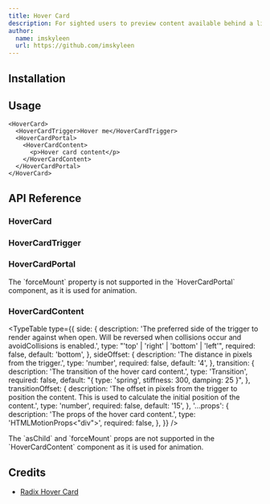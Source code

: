 ```yaml
---
title: Hover Card
description: For sighted users to preview content available behind a link.
author:
  name: imskyleen
  url: https://github.com/imskyleen
---
```


<ComponentPreview name="demo-primitives-radix-hover-card" />

## Installation

<ComponentInstallation name="primitives-radix-hover-card" />

## Usage

```tsx
<HoverCard>
  <HoverCardTrigger>Hover me</HoverCardTrigger>
  <HoverCardPortal>
    <HoverCardContent>
      <p>Hover card content</p>
    </HoverCardContent>
  </HoverCardPortal>
</HoverCard>
```

## API Reference

### HoverCard

<ExternalLink
  href="https://www.radix-ui.com/primitives/docs/components/hover-card#root"
  text="Radix UI API Reference - HoverCard.Root"
/>

### HoverCardTrigger

<ExternalLink
  href="https://www.radix-ui.com/primitives/docs/components/hover-card#trigger"
  text="Radix UI API Reference - HoverCard.Trigger"
/>

### HoverCardPortal

<ExternalLink
  href="https://www.radix-ui.com/primitives/docs/components/hover-card#portal"
  text="Radix UI API Reference - HoverCard.Portal"
/>

<Callout type="info">
  The `forceMount` property is not supported in the `HoverCardPortal` component,
  as it is used for animation.
</Callout>

### HoverCardContent

<ExternalLink
  href="https://www.radix-ui.com/primitives/docs/components/hover-card#content"
  text="Radix UI API Reference - HoverCard.Content"
/>

<TypeTable
  type={{
    side: {
      description:
        'The preferred side of the trigger to render against when open. Will be reversed when collisions occur and avoidCollisions is enabled.',
      type: "'top' | 'right' | 'bottom' | 'left'",
      required: false,
      default: 'bottom',
    },
    sideOffset: {
      description: 'The distance in pixels from the trigger.',
      type: 'number',
      required: false,
      default: '4',
    },
    transition: {
      description: 'The transition of the hover card content.',
      type: 'Transition',
      required: false,
      default: "{ type: 'spring', stiffness: 300, damping: 25 }",
    },
    transitionOffset: {
      description:
        'The offset in pixels from the trigger to position the content. This is used to calculate the initial position of the content.',
      type: 'number',
      required: false,
      default: '15',
    },
    '...props': {
      description: 'The props of the hover card content.',
      type: 'HTMLMotionProps<"div">',
      required: false,
    },
  }}
/>

<Callout type="info">
  The `asChild` and `forceMount` props are not supported in the
  `HoverCardContent` component as it is used for animation.
</Callout>

## Credits

- [Radix Hover Card](https://www.radix-ui.com/primitives/docs/components/hover-card)
